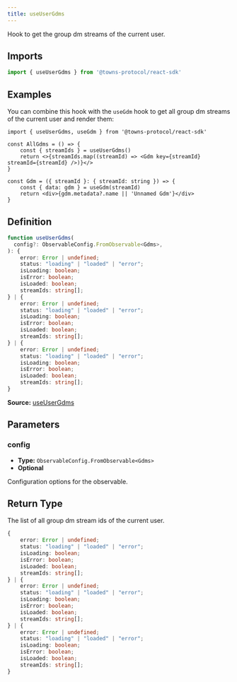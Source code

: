 ```yaml
---
title: useUserGdms
---
```

Hook to get the group dm streams of the current user.

## Imports

```ts
import { useUserGdms } from '@towns-protocol/react-sdk'
```

## Examples

You can combine this hook with the `useGdm` hook to get all group dm streams of the current user and render them:
```tsx
import { useUserGdms, useGdm } from '@towns-protocol/react-sdk'

const AllGdms = () => {
    const { streamIds } = useUserGdms()
    return <>{streamIds.map((streamId) => <Gdm key={streamId} streamId={streamId} />)}</>
}

const Gdm = ({ streamId }: { streamId: string }) => {
    const { data: gdm } = useGdm(streamId)
    return <div>{gdm.metadata?.name || 'Unnamed Gdm'}</div>
}
```

## Definition

```ts
function useUserGdms(
  config?: ObservableConfig.FromObservable<Gdms>,
): {
    error: Error | undefined;
    status: "loading" | "loaded" | "error";
    isLoading: boolean;
    isError: boolean;
    isLoaded: boolean;
    streamIds: string[];
} | {
    error: Error | undefined;
    status: "loading" | "loaded" | "error";
    isLoading: boolean;
    isError: boolean;
    isLoaded: boolean;
    streamIds: string[];
} | {
    error: Error | undefined;
    status: "loading" | "loaded" | "error";
    isLoading: boolean;
    isError: boolean;
    isLoaded: boolean;
    streamIds: string[];
}
```

**Source:** [useUserGdms](https://github.com/towns-protocol/towns/blob/main/packages/react-sdk/src/useUserGdms.ts)

## Parameters

### config

- **Type:** `ObservableConfig.FromObservable<Gdms>`
- **Optional**

Configuration options for the observable.

## Return Type

The list of all group dm stream ids of the current user.

```ts
{
    error: Error | undefined;
    status: "loading" | "loaded" | "error";
    isLoading: boolean;
    isError: boolean;
    isLoaded: boolean;
    streamIds: string[];
} | {
    error: Error | undefined;
    status: "loading" | "loaded" | "error";
    isLoading: boolean;
    isError: boolean;
    isLoaded: boolean;
    streamIds: string[];
} | {
    error: Error | undefined;
    status: "loading" | "loaded" | "error";
    isLoading: boolean;
    isError: boolean;
    isLoaded: boolean;
    streamIds: string[];
}
```
